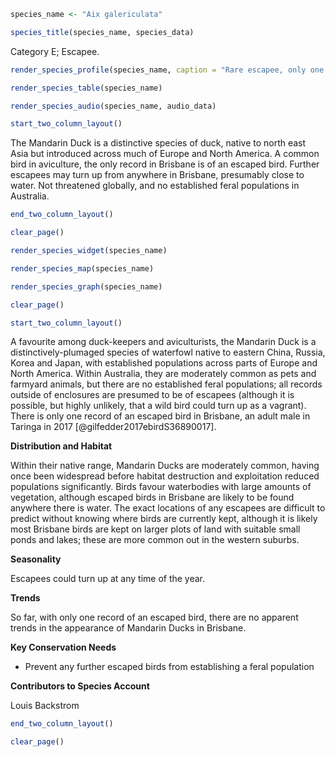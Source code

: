```r
species_name <- "Aix galericulata"
```

```r
species_title(species_name, species_data)
```

Category E; Escapee.

```r
render_species_profile(species_name, caption = "Rare escapee, only one bird known to have turned up in Brisbane. Relatively common in aviculture so potential for further escapes to turn up every now and then. No established feral populations in Australia.")
```

```r
render_species_table(species_name)
```

```r
render_species_audio(species_name, audio_data)
```

```r
start_two_column_layout()
```

The Mandarin Duck is a distinctive species of duck, native to north east Asia but introduced across much of Europe and North America. A common bird in aviculture, the only record in Brisbane is of an escaped bird. Further escapees may turn up from anywhere in Brisbane, presumably close to water. Not threatened globally, and no established feral populations in Australia.

```r
end_two_column_layout()
```

```r
clear_page()
```

```r
render_species_widget(species_name)
```

```r
render_species_map(species_name)
```

```r
render_species_graph(species_name)
```

```r
clear_page()
```

```r
start_two_column_layout()
```

A favourite among duck-keepers and aviculturists, the Mandarin Duck is a distinctively-plumaged species of waterfowl native to eastern China, Russia, Korea and Japan, with established populations across parts of Europe and North America. Within Australia, they are moderately common as pets and farmyard animals, but there are no established feral populations; all records outside of enclosures are presumed to be of escapees (although it is possible, but highly unlikely, that a wild bird could turn up as a vagrant). There is only one record of an escaped bird in Brisbane, an adult male in Taringa in 2017 [@gilfedder2017ebirdS36890017].

**Distribution and Habitat**

Within their native range, Mandarin Ducks are moderately common, having once been widespread before habitat destruction and exploitation reduced populations significantly. Birds favour waterbodies with large amounts of vegetation, although escaped birds in Brisbane are likely to be found anywhere there is water. The exact locations of any escapees are difficult to predict without knowing where birds are currently kept, although it is likely most Brisbane birds are kept on larger plots of land with suitable small ponds and lakes; these are more common out in the western suburbs.

**Seasonality**

Escapees could turn up at any time of the year.

**Trends**

So far, with only one record of an escaped bird, there are no apparent trends in the appearance of Mandarin Ducks in Brisbane.

**Key Conservation Needs**

- Prevent any further escaped birds from establishing a feral population

**Contributors to Species Account**

Louis Backstrom 

```r
end_two_column_layout()
```

```r
clear_page()
```

